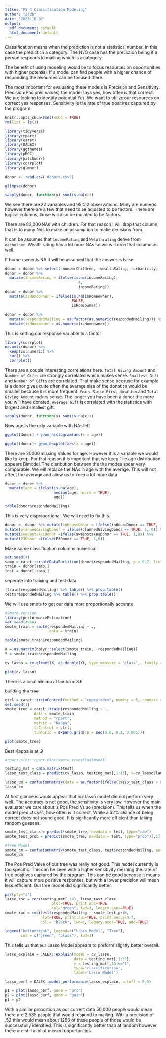 ```yaml
---
title: "PS 4 Classification Modeling"
author: "Zach"
date: '2023-10-09'
output:
  pdf_document: default
  html_document: default
---
```


Classification means when the prediction is not a statistical number. In this case the prediction a category. The NVO case has the prediction being if a person responds to mailing which is a category.

The benefit of using modeling would be to focus resources on opportunities with higher potential. If a model can find people with a higher chance of responding the resources can be focused there.

The most important for evaluating these models is Precision and Sensitivity. Precision(Pos pred values) the model says yes, how often is that correct. We are looking to identify potential Yes. We want to utilize our resources on correct yes responses. Sensitivity is the rate of true positives captured by the program.

```r
knitr::opts_chunk$set(echo = TRUE)
rm(list = ls())
```

```r
library(tidyverse)
library(rpart)
library(caret)
library(DALEX)
library(ggthemes)
library(pROC)
library(patchwork)
library(corrplot)
library(glmnet)
```

```r
donor <- read.csv('donors.csv')
```

```r
glimpse(donor)
```

```r
sapply(donor, function(x) sum(is.na(x)))
```

We see there are 22 variables and 95,412 observations. Many are numeric however there are a few that need to be adjusted to be factors. There are logical columns, those will also be mutated to be factors.

There are 83,000 NAs with children. For that reason I will drop that column, that is to many NAs to make an assumption to make decisions from.

It can be assumed that `incomeRating` and `Welathrating` derive from `eachother`. Wealth rating has a lot more NAs so we will drop that column as well.

If home owner is NA it will be assumed that the answer is False

```r

donor = donor %>% select(-numberChildren, -wealthRating, -urbanicity, -gender, -state, - socioEconomicStatus)
donor = donor %>%
  mutate(incomeRating = ifelse(is.na(incomeRating),
                                 4,
                                 incomeRating))
donor = donor %>% 
  mutate(isHomeowner = ifelse(is.na(isHomeowner),
                              FALSE,
                              isHomeowner))

```

```r
donor = donor %>%
  mutate(respondedMailing = as.factor(as.numeric(respondedMailing))) %>%
  mutate(isHomeowner = as.numeric(isHomeowner))
```

This is setting our response variable to a factor

```r
library(corrplot)
na.omit(donor) %>%
  keep(is.numeric) %>%
  cor() %>%
  corrplot()
```

There are a couple interesting correlations here. `Total Giving Amount` and `Number of Gifts` are strongly correlated which makes sense. `Smallest Gift` and `Number of Gifts` are correlated. That make sense because for example is a donor gives quite often the avarage size of the donation would be smaller because it is more frequent. `Years Since First donation` and `Total Giving Amount` makes sense. The longer you have been a donor the more you will have donated. `Average Gift` is correlated with the statistics with largest and smallest gift.

```r
sapply(donor, function(x) sum(is.na(x)))
```

Now age is the only variable with NAs left

```r
ggplot(donor) + geom_histogram(aes(x = age)) 
```

```r
ggplot(donor)+ geom_boxplot(aes(x = age))
```

There are 20000 missing Values for age. However it is a variable we would like to keep. For that reason it is important that we keep The age distribution appears Bimodel. The disribution between the the modes apear very comparable. We will replace the NAs in age with the average. This will not affect the average and allow us to keep a lot more data.

```r
donor = donor %>%
  mutate(age = ifelse(is.na(age),
                      median(age, na.rm = TRUE),
                      age))
```

```r
table(donor$respondedMailing)
```

This is very disproportional. We will need to fix this.

```r
donor <- donor %>% mutate(inHouseDonor = ifelse(inHouseDonor == TRUE, 1, 0)) %>%
mutate(plannedGivingDonor = ifelse(plannedGivingDonor == TRUE, 1, 0)) %>%
mutate(sweepstakesDonor =ifelse(sweepstakesDonor == TRUE, 1,0)) %>% 
mutate(P3Donor =ifelse(P3Donor == TRUE, 1,0))

```

Make some classification columns numerical

```r
set.seed(4)
samp = caret::createDataPartition(donor$respondedMailing, p = 0.7, list = FALSE)
train = donor[samp,]
test = donor[-samp,]
```

seperate into training and test data

```r
(train$respondedMailing) %>% table() %>% prop.table()
test$respondedMailing %>% table() %>% prop.table()
```

We will use smote to get our data more proportionally accurate

```r
#Smote Version
library(performanceEstimation)
set.seed(4959)
smote_train = smote(respondedMailing ~ .,
                    data = train)

table(smote_train$respondedMailing)
```

```r
X = as.matrix(dplyr::select(smote_train, -respondedMailing))
Y = smote_train$respondedMailing
```

```r

cv_lasso = cv.glmnet(X, as.double(Y), type.measure = "class",  family ="binomial")

```

```r
plot(cv_lasso)
```

There is a local minima at lamba = 3.6

building the tree

```r
ctrl = caret::trainControl(method = "repeatedcv", number = 5, repeats = 30)
set.seed(1)
smote_tree = caret::train(respondedMailing ~ ., 
             data = smote_train, 
             method = "rpart",
             metric = "Kappa",
             trControl = ctrl,
             tuneGrid = expand.grid(cp = seq(0.0, 0.1, 0.005)))

plot(smote_tree)
```

Best Kappa is at .9

```r
#rpart.plot::rpart.plot(smote_tree$finalModel)

```

```r
testing_mat = data.matrix(test)
lasso_test_class = predict(cv_lasso, testing_mat[,1:15], s=cv_lasso$lambda.min)
```

```r
lasso_cm = confusionMatrix(data = as.factor(ifelse(lasso_test_class > 0.5, 1, 0)), reference = as.factor(testing_mat[,15]), positive = "1")
lasso_cm
```

At first glance is would appear that our lasso model did not perform very well. The accuracy is not good, the sensitivity is very low. However the main evaluater we care about is Pos Pred Value (precision). This tells us when the model predicts yes, how often is it correct. While a 52% chance of being correct does not sound good. It is signficantly more efficient than taking random guesses.

```r

smote_test_class = predict(smote_tree, newdata = test, type="raw")
smote_test_prob = predict(smote_tree, newdata = test, type="prob")[,1]
```

```r
#Tree Model
smote_cm = confusionMatrix(smote_test_class, test$respondedMailing, positive = "1")
smote_cm
```

The Pos Pred Value of our tree was really not good. This model currently is too specific. This can be seen with a higher sensitivity meaning the rate of true positives captured by the program. This can be good because it means it will capture more positive responses, but with a lower precision will mean less efficient. Our tree model did significantly better.

```r
par(pty="s")
lasso_roc = roc(testing_mat[,16], lasso_test_class, 
                     plot=TRUE, print.auc=TRUE, 
                     col="green", lwd=3, legacy.axes=TRUE)
smote_roc = roc(test$respondedMailing ~ smote_test_prob,
                plot=TRUE, print.auc=TRUE, print.auc.y=0.7,
                col = "black", lwd=3, legacy.axes=TRUE, add=TRUE)

legend("bottomright", legend=c("Lasso Model", "Tree"),
       col = c("green", "black"), lwd=3)
```

This tells us that our Lasso Model appears to preform slightly better overall.

```r
lasso_explain = DALEX::explain(model = cv_lasso,
                               data = testing_mat[,1:15],
                               y = testing_mat[,16]=="1",
                               type='classification',
                               label='Lasso Model')

lasso_perf = DALEX::model_performance(lasso_explain, cutoff = 0.5)

```

```r
p1 = plot(lasso_perf, geom = "prc")
p2 = plot(lasso_perf, geom = "gain")
p1 + p2
```

With a similar proportion as our current data 50,000 people would mean there are 2,535 people that would respond to mailing. With a precision of .52 this would mean about 1268 of those people of those would be successfully identified. This is significantly better than at random however there are still a lot of missed opportunities.
